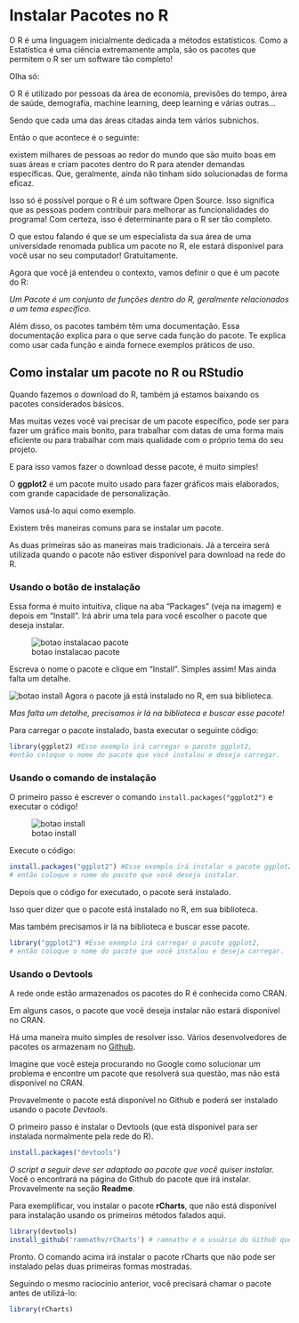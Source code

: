 # Instalar Pacotes no R

O R é uma linguagem inicialmente dedicada a métodos estatísticos. Como a Estatística é uma ciência extremamente ampla, são os pacotes que permitem o R ser um software tão completo!

Olha só:

O R é utilizado por pessoas da área de economia, previsões do tempo, área de saúde, demografia, machine learning, deep learning e várias outras…

Sendo que cada uma das áreas citadas ainda tem vários subnichos.

Então o que acontece é o seguinte:

existem milhares de pessoas ao redor do mundo que são muito boas em suas áreas e criam pacotes dentro do R para atender demandas específicas. Que, geralmente, ainda não tinham sido solucionadas de forma eficaz.

Isso só é possível porque o R é um software Open Source. Isso significa que as pessoas podem contribuir para melhorar as funcionalidades do programa! Com certeza, isso é determinante para o R ser tão completo.

O que estou falando é que se um especialista da sua área de uma universidade renomada publica um pacote no R, ele estará disponível para você usar no seu computador! Gratuitamente.

Agora que você já entendeu o contexto, vamos definir o que é um pacote do R:

*Um Pacote é um conjunto de funções dentro do R, geralmente relacionados a um tema específico.*

Além disso, os pacotes também têm uma documentação. Essa documentação explica para o que serve cada função do pacote. Te explica como usar cada função e ainda fornece exemplos práticos de uso.

## Como instalar um pacote no R ou RStudio

Quando fazemos o download do R, também já estamos baixando os pacotes considerados básicos.

Mas muitas vezes você vai precisar de um pacote específico, pode ser para fazer um gráfico mais bonito, para trabalhar com datas de uma forma mais eficiente ou para trabalhar com mais qualidade com o próprio tema do seu projeto.

E para isso vamos fazer o download desse pacote, é muito simples!

O __ggplot2__ é um pacote muito usado para fazer gráficos mais elaborados, com grande capacidade de personalização.

Vamos usá-lo aqui como exemplo.

Existem três maneiras comuns para se instalar um pacote. 

As duas primeiras são as maneiras mais tradicionais. Já a terceira será utilizada quando o pacote não estiver disponível para download na rede do R.

### Usando o botão de instalação

Essa forma é muito intuitiva, clique na aba “Packages” (veja na imagem) e depois em “Install”. Irá abrir uma tela para você escolher o pacote que deseja instalar.

![botao instalacao pacote](imagens/4_pacotes_botao_instalacao.png)

Escreva o nome o pacote e clique em “Install”. Simples assim! Mas ainda falta um detalhe.

![botao install](imagens/4_pacotes_install.png)
Agora o pacote já está instalado no R, em sua biblioteca.

*Mas falta um detalhe, precisamos ir lá na biblioteca e buscar esse pacote!*

Para carregar o pacote instalado, basta executar o seguinte código:

```r
library(ggplot2) #Esse exemplo irá carregar o pacote ggplot2, 
#então coloque o nome do pacote que você instalou e deseja carregar.
```

### Usando o comando de instalação

O primeiro passo é escrever o comando ```install.packages("ggplot2")``` e executar o código!

![botao install](imagens/4_pacotes_comando_install.png)

Execute o código:
```r
install.packages("ggplot2") #Esse exemplo irá instalar o pacote ggplot2, 
# então coloque o nome do pacote que você deseja instalar.
```

Depois que o código for executado, o pacote será instalado.

Isso quer dizer que o pacote está instalado no R, em sua biblioteca.

Mas também precisamos ir lá na biblioteca e buscar esse pacote.

```r
library("ggplot2") #Esse exemplo irá carregar o pacote ggplot2,
# então coloque o nome do pacote que você instalou e deseja carregar.
```

### Usando o Devtools

A rede onde estão armazenados os pacotes do R é conhecida como CRAN. 

Em alguns casos, o pacote que você deseja instalar não estará disponível no CRAN. 

Há uma maneira muito simples de resolver isso. Vários desenvolvedores de pacotes os armazenam no [Github](https://www.github.com).

Imagine que você esteja procurando no Google como solucionar um problema e encontre um pacote que resolverá sua questão, mas não está disponível no CRAN.

Provavelmente o pacote está disponível no Github e poderá ser instalado usando o pacote *Devtools*.

O primeiro passo é instalar o Devtools (que está disponível para ser instalada normalmente pela rede do R).

```r
install.packages("devtools")
```

*O script a seguir deve ser adaptado ao pacote que você quiser instalar.* Você o encontrará na página do Github do pacote que irá instalar. Provavelmente na seção __Readme__.

Para exemplificar, vou instalar o pacote __rCharts__, que não está disponível para instalação usando os primeiros métodos falados aqui.

```r
library(devtools)
install_github('ramnathv/rCharts') # ramnathv é o usuário do Github que criou o pacote rCharts
```

Pronto. O comando acima irá instalar o pacote rCharts que não pode ser instalado pelas duas primeiras formas mostradas.

Seguindo o mesmo raciocínio anterior, você precisará chamar o pacote antes de utilizá-lo:

```r
library(rCharts)
```

